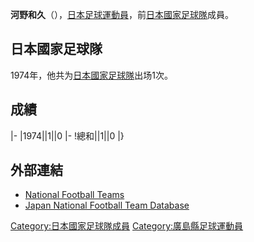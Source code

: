 {{unreferenced|time=2019-02-05T06:53:33+00:00}}
{{Infobox football biography
|name=河野和久
|image=
|fullname=河野和久
|birth_date={{Birth date and age|1950|12|30}}
|cityofbirth=[[廣島縣|廣島縣]]
|countryofbirth=[[日本|日本]]
|height=1.68 m
|position=[[後衛_(足球)|後衛]]
|currentclub=
|years=1969-1980
|clubs=[[柏雷素爾|日立]]
|caps(goals)=
|nationalyears=1974
|nationalteam=[[日本國家足球隊|日本]]
|nationalcaps(goals)=1 (0)
}}
'''河野和久'''（{{Bd|1950年|12月30日||}}），[[日本|日本]][[足球|足球]][[運動員|運動員]]，前[[日本國家足球隊|日本國家足球隊]]成員。

==日本國家足球隊==
1974年，他共为[[日本國家足球隊|日本國家足球隊]]出场1次。

==成績==
{{Football player national team statistics|JPN}}
|-
|1974||1||0
|-
!總和||1||0
|}

==外部連結==
{{Reflist}}
*[http://www.national-football-teams.com/v2/player.php?id=46642 National Football Teams]
*[https://web.archive.org/web/20160319074753/http://www.japannationalfootballteam.com/en/players/kono_kazuhisa.html Japan National Football Team Database]

{{Japan-sport-bio-stub}}
{{Soccer-player-stub}}
[[Category:日本國家足球隊成員|Category:日本國家足球隊成員]]
[[Category:廣島縣足球運動員|Category:廣島縣足球運動員]]